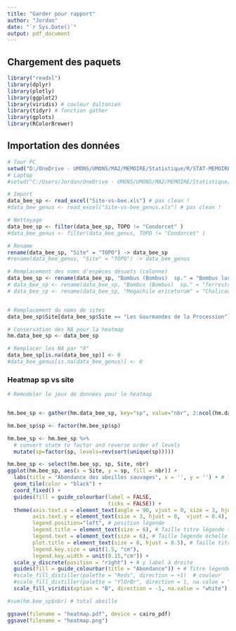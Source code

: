 ```yaml
---
title: "Garder pour rapport"
author: "Jordan"
date: "`r Sys.Date()`"
output: pdf_document
---
```


## Chargement des paquets

```r
library("readxl") 
library(dplyr)
library(plotly)
library(ggplot2)
library(viridis) # couleur daltonien
library(tidyr) # fonction gather
library(gplots)
library(RColorBrewer)
```

## Importation des données
```r
# Tour PC
setwd("D:/OneDrive - UMONS/UMONS/MA2/MEMOIRE/Statistique/R/STAT-MEMOIRE/RAW2/")
# Laptop
#setwd("C:/Users/Jordan/OneDrive - UMONS/UMONS/MA2/MEMOIRE/Statistique/R/STAT-MEMOIRE/RAW1/From DFF")

# Import
data_bee_sp <- read_excel("Site-vs-bee.xls") # pas clean !
#data_bee_genus <- read_excel("Site-vs-bee_genus.xls") # pas clean !

# Nettoyage
data_bee_sp <- filter(data_bee_sp, TOPO != "Condorcet" )
#data_bee_genus <- filter(data_bee_genus, TOPO != "Condorcet" )

# Rename
rename(data_bee_sp, "Site" = "TOPO") -> data_bee_sp
#rename(data_bee_genus, "Site" = "TOPO") -> data_bee_genus

# Remplacement des noms d'espèces désuets (colonne)
data_bee_sp <- rename(data_bee_sp, "Bombus (Bombus)  sp." = "Bombus lucorum" ) 
# data_bee_sp <- rename(data_bee_sp, "Bombus (Bombus)  sp." = "Terrestribombus  sp." ) 
# data_bee_sp <- rename(data_bee_sp, "Megachile ericetorum" = "Chalicodoma ericetorum" ) 


# Remplacement du noms de sites
data_bee_sp$Site[data_bee_sp$Site == "Les Gourmandes de la Procession"] <- "Gourmandes de la Procession"

# Conservation des NA pour la heatmap
hm.data_bee_sp <- data_bee_sp

# Remplacer les NA par "0"
data_bee_sp[is.na(data_bee_sp)] <- 0
#data_bee_genus[is.na(data_bee_genus)] <- 0

```

### Heatmap sp vs site

```r
# Remodeler le jeux de données pour le heatmap


hm.bee_sp <- gather(hm.data_bee_sp, key="sp", value="nbr", 2:ncol(hm.data_bee_sp)) # On prend pas la première colonne (site) et on va jusqu'à la dernière colonne (2 à 93) (xylo)

hm.bee_sp$sp <- factor(hm.bee_sp$sp)

hm.bee_sp <- hm.bee_sp %>%
  # convert state to factor and reverse order of levels
  mutate(sp=factor(sp, levels=rev(sort(unique(sp)))))

hm.bee_sp <- select(hm.bee_sp, sp, Site, nbr)
ggplot(hm.bee_sp, aes(x = Site, y = sp, fill = nbr)) +
  labs(title = "Abondance des abeilles sauvages", x = '', y = '') + # Titre et titre axe
  geom_tile(color = "black") +
  coord_fixed() +
  guides(fill = guide_colourbar(label = FALSE,
                                ticks = FALSE)) +
  theme(axis.text.x = element_text(angle = 90, vjust = 0, size = 3, hjust = 0),
        axis.text.y = element_text(size = 3, hjust = 0,  vjust = 0.4),
        legend.position="left", # position légende
        legend.title = element_text(size = 6), # Taille titre légende texte 
        legend.text = element_text(size = 6), # Taille légende échelle texte 
        plot.title = element_text(size = 8, hjust = 0.5), # Taille titre texte 
        legend.key.size = unit(1.5, "cm"),
        legend.key.width = unit(0.15,"cm")) + 
  scale_y_discrete(position = "right") + # y label à droite
  guides(fill = guide_colourbar(title = "Abondance")) + # Titre légende
  #scale_fill_distiller(palette = "Reds", direction = +1)  # couleur
  #scale_fill_distiller(palette = "YlOrBr", direction = 1, na.value = "grey50")
  scale_fill_viridis(option = "B", direction = -1, na.value = "white")  # couleur

#sum(hm.bee_sp$nbr) # total abeille 

ggsave(filename = "heatmap.pdf", device = cairo_pdf)
ggsave(filename = "heatmap.png")
```

